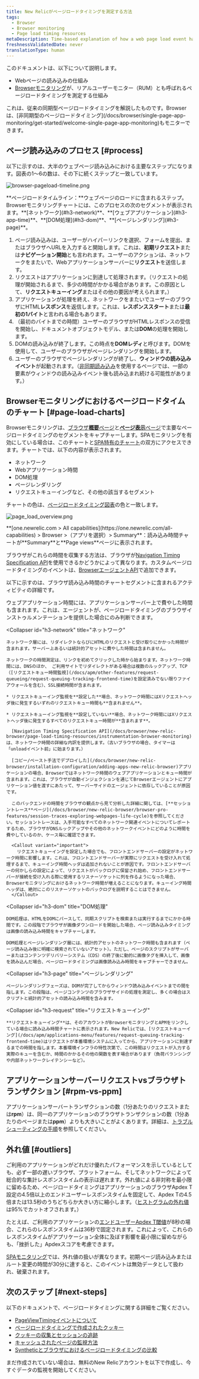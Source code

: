 ```yaml
---
title: New Relicがページロードタイミングを測定する方法
tags:
  - Browser
  - Browser monitoring
  - Page load timing resources
metaDescription: Time-based explanation of how a web page load event happens and how that corresponds to browser's page load timing measurements.
freshnessValidatedDate: never
translationType: human
---
```




このドキュメントは、以下について説明します。

* Webページの読み込みの仕組み
* [Browserモニタリング](/docs/browser/new-relic-browser/getting-started/new-relic-browser)が、リアルユーザーモニター（RUM）とも呼ばれるページロードタイミングを測定する仕組み

<Callout variant="tip">
  これは、従来の同期型ページロードタイミングを解説したものです。Browserは、[非同期型のページロードタイミング](/docs/browser/single-page-app-monitoring/get-started/welcome-single-page-app-monitoring)もモニターできます。
</Callout>

## ページ読み込みのプロセス [#process]

以下に示すのは、大半のウェブページ読み込みにおける主要なステップになります。図表の1～6の数は、その下に続くステップと一致しています。

<img
  title="browser-pageload-timeline.png"
  alt="browser-pageload-timeline.png"
  src={browserPageLoadTimeline}
/>

<figcaption>
  **ページロードタイムライン：**ウェブページのロードに含まれるステップ。Browserモニタリングチャートには、このプロセスの次のセグメントが表示されます。**[ネットワーク](#h3-network)**、**[ウェブアプリケーション](#h3-app-time)**、**[DOM処理](#h3-dom)**、**[ページレンダリング](#h3-page)**。
</figcaption>

1. ページ読み込みは、ユーザーがハイパーリンクを選択、フォームを提出、またはブラウザへURLを入力すると開始します。これは、**初期リクエスト**または**ナビゲーション開始**とも言われます。ユーザーのアクションは、ネットワークをまたいで、Webアプリケーションサーバーに**リクエスト**を送信します。
2. リクエストはアプリケーションに到達して処理されます。（リクエストの処理が開始されるまで、多少の時間がかかる場合があります。この原因として、**リクエストキューイング**またはその他の要因が考えられます。）
3. アプリケーションが処理を終え、ネットワークをまたいでユーザーのブラウザにHTML**レスポンス**を返信します。これは、**レスポンススタート**または**最初の1バイト**と言われる場合もあります。
4. （最初のバイトまでの時間）ユーザーのブラウザがHTMLレスポンスの受信を開始し、ドキュメントオブジェクトモデル、または**DOM**の処理を開始します。
5. DOMの読み込みが終了します。この時点を**DOMレディ**と呼びます。DOMを使用して、ユーザーのブラウザがページレンダリングを開始します。
6. ユーザーのブラウザでページレンダリングが終了し、**ウィンドウの読み込みイベント**が起動されます。（[非同期読み込み](/docs/browser/single-page-app-monitoring/get-started/welcome-single-page-app-monitoring)を使用するページでは、一部の要素がウィンドウの読み込みイベント後も読み込まれ続ける可能性があります。）

## Browserモニタリングにおけるページロードタイムのチャート [#page-load-charts]

Browserモニタリングは、[ブラウザ**概要**ページ](/docs/browser/new-relic-browser/getting-started/browser-overview-website-performance-glance)と[**ページ表示**ページ](/docs/browser/new-relic-browser/additional-standard-features/page-views-understanding-your-sites-popularity)で主要なページロードタイミングのセグメントをキャプチャーします。SPAモニタリングを有効にしている場合は、このチャートと[SPA特有のチャート](/docs/browser/single-page-app-monitoring/use-spa-data/view-spa-data-new-relic-browser)の双方にアクセスできます。チャートでは、以下の内容が表示されます。

* ネットワーク
* Webアプリケーション時間
* DOM処理
* ページレンダリング
* リクエストキューイングなど、その他の該当するセグメント

チャートの色は、[ページロードタイミング図表](#process)の色と一致します。

<img
  title="page_load_overview.png"
  alt="page_load_overview.png"
  src={browserPageLoadChart}
/>

<figcaption>
  **[one.newrelic.com > All capabilities](https://one.newrelic.com/all-capabilities) > Browser >（アプリを選択）> Summary**：読み込み時間チャートが**Summary**と**Page views**ページに表示されます。
</figcaption>

ブラウザがこれらの時間を収集する方法は、ブラウザが[Navigation Timing Specification API](/docs/browser/new-relic-browser/page-load-timing-resources/instrumentation-browser-monitoring)を使用できるかどうかによって異なります。カスタムページロードタイミングのイベントは、[BrowserエージェントAPI](/docs/browser/new-relic-browser/browser-agent-apis/reporting-data-events-browser-agent-api)で追加できます。

以下に示すのは、ブラウザ読み込み時間のチャートセグメントに含まれるアクティビティの詳細です。

<CollapserGroup>
  <Collapser
    id="h3-app-time"
    title="Webアプリケーション"
  >
    ウェブアプリケーション時間には、アプリケーションサーバー上で費やした時間も含まれます。これは、<InlinePopover type="apm"/>エージェントが、ページロードタイミングのブラウザインストゥルメンテーションを提供した場合にのみ判断できます。
  </Collapser>

  <Collapser
    id="h3-network"
    title="ネットワーク"
  >
    ネットワーク層には、リダイレクトならびにHTMLのリクエストと受け取りにかかった時間が含まれます。サーバー上あるいは統計的アセットに費やした時間は含まれません。

    ネットワークの時間測定は、リンクを初めてクリックした時から始まります。ネットワーク時間には、DNSのほか、 ご利用サイトでリダイレクトがある場合は複数のルックアップ、TCP（[リクエストキュー時間監視](/docs/apm/other-features/request-queueing/request-queuing-tracking-frontend-time)を設定済みでない限りファイアウォールを含む）、SSL接続時間が含まれます。

    * リクエストキューイング監視を**設定した**場合、ネットワーク時間にはXリクエストヘッダ後に発生するいずれのリクエストキュー時間も**含まれません**。

    * リクエストキューイング監視を**設定していない**場合、ネットワーク時間にはXリクエストヘッダ後に発生するすべてのリクエストキュー時間が**含まれます**。

      [Navigation Timing Specification API](/docs/browser/new-relic-browser/page-load-timing-resources/instrumentation-browser-monitoring)は、ネットワーク時間の詳細な内訳を提供します。（古いブラウザの場合、タイマーは「unloadイベント前」に始まります。）

      [コピー/ペースト手法でデプロイした](/docs/browser/new-relic-browser/installation-configuration/adding-apps-new-relic-browser)アプリケーションの場合、Browserではネットワーク時間のウェブアプリケーションとキュー時間が含まれます。これは、ブラウザが自動インジェクションを通じてBrowserエージェントにアプリケーション値を渡すにあたって、サーバーサイドのエージェントに依存していることが原因です。

      このバックエンドの時間をブラウザの観点から見て分析した詳細に関しては、[**セッショントレース**ページ](/docs/browser/new-relic-browser/browser-pro-features/session-traces-exploring-webpages-life-cycle)を参照してください。セッショントレースは、入手可能なすべてのネットワーク関連イベントについてレポートするため、ブラウザがDNSルックアップやその他のネットワークイベントにどのように時間を費やしているのか、ケース毎に確認できます。

      <Callout variant="important">
        リクエストキューイングを設定した場合でも、フロントエンドサーバーの設定がネットワーク時間に影響します。これは、フロントエンドサーバーが実際にリクエストを受け入れて処理するまで、キューイング時間ヘッダは追加されないことが原因です。フロントエンドサーバーの何かしらの設定によって、リクエストがバックログに保留され始め、フロントエンドサーバーが接続を受け入れる際に使用するリスナーソケットに列を作るようになった場合、Browserモニタリングにおけるネットワーク時間が増えることになります。キューイング時間ヘッダは、絶対にこのリスナーソケットのバックログを説明することはできません。
      </Callout>
  </Collapser>

  <Collapser
    id="h3-dom"
    title="DOM処理"
  >
    DOM処理は、HTMLをDOMにパースして、同期スクリプトを検索または実行するまでにかかる時間です。この段階でブラウザが画像ダウンロードを開始した場合、ページ読み込みタイミングは画像の読み込み時間をキャプチャーします。

    DOM処理とページレンダリング層には、統計的アセットのネットワーク時間も含まれます（ページ読み込み後に明確に検索されていないアセット）。ただし、ページのスクリプトがサーバーまたはコンテンツデリバリーシステム（CDS）の終了後に動的に画像タグを挿入して、画像を読み込んだ場合、ページロードタイミングは画像読み込み時間をキャプチャーできません。
  </Collapser>

  <Collapser
    id="h3-page"
    title="ページレンダリング"
  >
    ページレンダリングフェーズは、DOMが完了してからウィンドウ読み込みイベントまでの間を指します。この段階は、ページコンテンツのブラウザサイドの処理を測定し、多くの場合はスクリプトと統計的アセットの読み込み時間を含みます。
  </Collapser>

  <Collapser
    id="h3-request"
    title="リクエストキューイング"
  >
    **リクエストキューイング**は、そのアカウントがBrowserモニタリングとAPMをリンクしている場合に読み込み時間チャートに表示されます。New Relicでは、[リクエストキューイング](/docs/apm/applications-menu/features/request-queuing-tracking-frontend-time)はリクエストが本番環境システムに入ってから、アプリケーションに到達するまでの時間を指します。本番環境インフラの特性次第で、この時間はリクエストが入力する実際のキューを含むか、時間のかかるその他の関数を表す場合があります（負荷バランシングや内部ネットワークレイテンシーなど）。
  </Collapser>
</CollapserGroup>

## アプリケーションサーバーリクエストvsブラウザトランザクション [#rpm-vs-ppm]

アプリケーションサーバートランザクションの数（1分あたりのリクエストまたは**rpm**）は、同一のアプリケーションのブラウザトランザクションの数（1分あたりのページまたは**ppm**）よりも大きいことがよくあります。詳細は、[トラブルシューティングの手順](/docs/browser/new-relic-browser/troubleshooting/app-server-requests-greatly-outnumber-browser-transactions)を参照してください。

## 外れ値 [#outliers]

ご利用のアプリケーションがどれだけ優れたパフォーマンスを示しているとしても、必ず一部の遅いブラウザ、プラットフォーム、そしてネットワークによって総合的な集計レスポンスタイムの表示は遅れます。外れ値による非対称を最小限に留めるため、ページロードタイミングはアプリケーションのブラウザApdex T設定の4.5倍以上のエンドユーザーレスポンスタイムを固定して、Apdex Tの4.5倍または13.5秒のうちどちらか大きい方に縮小します。（[ヒストグラムの外れ値](/docs/data-analysis/user-interface-functions/histograms-viewing-data-distribution#outliers)は95%でカットオフされます。）

たとえば、ご利用のアプリケーションの[エンドユーザーApdex T閾値](/docs/browser/new-relic-browser/installation-configuration/browser-settings-ui-options-browser-monitoring#apdex)が8秒の場合、これらのレスポンスタイムは36秒で固定されます。これによって、これらのレスポンスタイムがアプリケーション全体に及ぼす影響を最小限に留めながらも、「挫折した」Apdexスコアを考慮できます。

[SPAモニタリング](/docs/browser/single-page-app-monitoring/get-started/welcome-single-page-app-monitoring)では、外れ値の扱いが異なります。初期ページ読み込みまたはルート変更の時間が30分に達すると、このイベントは無効データとして扱われ、破棄されます。

## 次のステップ [#next-steps]

以下のドキュメントで、ページロードタイミングに関する詳細をご覧ください。

* [PageViewTimingイベントについて](/docs/browser/new-relic-browser/page-load-timing-resources/pageviewtiming-async-or-dynamic-page-details)
* [ページロードタイミングで作成されたクッキー](/docs/browser/browser-monitoring/page-load-timing-resources/new-relic-cookies-used-browser)
* [クッキーの収集とセッションの追跡](/docs/browser/browser-monitoring/page-load-timing-resources/cookie-collection-session-tracking)
* [キャッシュされたページの監視方法](/docs/browser/new-relic-browser/page-load-timing-resources/cached-pages)
* [Syntheticとブラウザにおけるページロードタイミングの比較](/docs/browser/new-relic-browser/page-load-timing-resources/compare-page-load-performance-browser-synthetics)

まだ作成されていない場合は、無料のNew Relicアカウントを以下で作成し、今すぐデータの監視を開始してください。

<InlineSignup/>